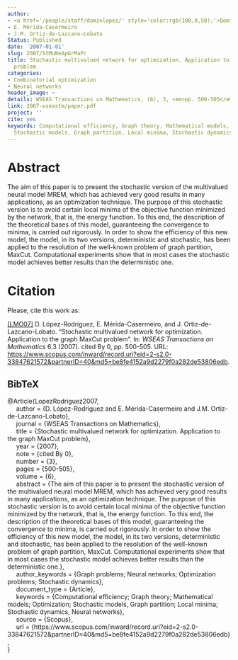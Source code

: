 ```yaml
---
author:
- <a href='/people/staff/dominlopez/' style='color:rgb(100,0,50);'>Domingo López Rodríguez</a>
- E. Mérida-Casermeiro
- J.M. Ortiz-de-Lazcano-Lobato
Status: Published
date: '2007-01-01'
slug: 2007/StMuNeApGrMaPr
title: Stochastic multivalued network for optimization. Application to the graph MaxCut
  problem
categories:
- Combinatorial optimization
- Neural networks
header_image: ~
details: WSEAS Transactions on Mathematics, (6), 3, <em>pp. 500-505</em>
link: 2007-wseastm/paper.pdf
project: ''
cite: yes
keywords: Computational efficiency, Graph theory, Mathematical models, Optimization,
  Stochastic models, Graph partition, Local minima, Stochastic dynamics, Neural networks
---
```



# Abstract


The aim of this paper is to present the stochastic version of the multivalued neural model MREM, which has achieved very good results in many applications, as an optimization technique. The purpose of this stochastic version is to avoid certain local minima of the objective function minimized by the network, that is, the energy function. To this end, the description of the theoretical bases of this model, guaranteeing the convergence to minima, is carried out rigorously. In order to show the efficiency of this new model, the model, in its two versions, deterministic and stochastic, has been applied to the resolution of the well-known problem of graph partition, MaxCut. Computational experiments show that in most cases the stochastic model achieves better results than the deterministic one.












# Citation
Please, cite this work as:


<a name=bib-LopezRodriguez2007></a>[[LMO07]](#cite-LopezRodriguez2007) D. López-Rodríguez, E. Mérida-Casermeiro, and J. Ortiz-de-Lazcano-Lobato. “Stochastic multivalued network for optimization. Application to the graph MaxCut problem”. In: _WSEAS Transactions on Mathematics_ 6.3 (2007). cited By 0, pp. 500-505. URL: [https://www.scopus.com/inward/record.uri?eid=2-s2.0-33847621572&partnerID=40&md5=be8fe4152a9d2279f0a282de53806edb](https://www.scopus.com/inward/record.uri?eid=2-s2.0-33847621572&partnerID=40&md5=be8fe4152a9d2279f0a282de53806edb).

::: {.callout-note appearance="minimal" collapse=true}

## BibTeX

@Article{LopezRodriguez2007,<br>&nbsp;&nbsp;&nbsp;&nbsp;  author = {D. López-Rodríguez and E. Mérida-Casermeiro and J.M. Ortiz-de-Lazcano-Lobato},<br>&nbsp;&nbsp;&nbsp;&nbsp;  journal = {WSEAS Transactions on Mathematics},<br>&nbsp;&nbsp;&nbsp;&nbsp;  title = {Stochastic multivalued network for optimization. Application to the graph MaxCut problem},<br>&nbsp;&nbsp;&nbsp;&nbsp;  year = {2007},<br>&nbsp;&nbsp;&nbsp;&nbsp;  note = {cited By 0},<br>&nbsp;&nbsp;&nbsp;&nbsp;  number = {3},<br>&nbsp;&nbsp;&nbsp;&nbsp;  pages = {500-505},<br>&nbsp;&nbsp;&nbsp;&nbsp;  volume = {6},<br>&nbsp;&nbsp;&nbsp;&nbsp;  abstract = {The aim of this paper is to present the stochastic version of the multivalued neural model MREM, which has achieved very good results in many applications, as an optimization technique. The purpose of this stochastic version is to avoid certain local minima of the objective function minimized by the network, that is, the energy function. To this end, the description of the theoretical bases of this model, guaranteeing the convergence to minima, is carried out rigorously. In order to show the efficiency of this new model, the model, in its two versions, deterministic and stochastic, has been applied to the resolution of the well-known problem of graph partition, MaxCut. Computational experiments show that in most cases the stochastic model achieves better results than the deterministic one.},<br>&nbsp;&nbsp;&nbsp;&nbsp;  author_keywords = {Graph problems; Neural networks; Optimization problems; Stochastic dynamics},<br>&nbsp;&nbsp;&nbsp;&nbsp;  document_type = {Article},<br>&nbsp;&nbsp;&nbsp;&nbsp;  keywords = {Computational efficiency; Graph theory; Mathematical models; Optimization; Stochastic models, Graph partition; Local minima; Stochastic dynamics, Neural networks},<br>&nbsp;&nbsp;&nbsp;&nbsp;  source = {Scopus},<br>&nbsp;&nbsp;&nbsp;&nbsp;  url = {https://www.scopus.com/inward/record.uri?eid=2-s2.0-33847621572&partnerID=40&md5=be8fe4152a9d2279f0a282de53806edb},<br>}

:::









